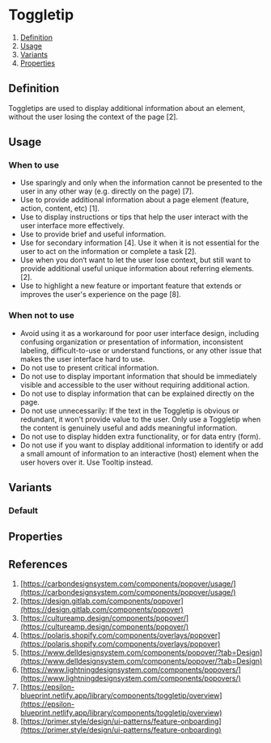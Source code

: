 
<Meta of={ToggletipStories} />

# Toggletip
1. [Definition](#definition)
2. [Usage](#usage)
3. [Variants](#variants)
4. [Properties](#properties)

## Definition
Toggletips are used to display additional information about an element, without the user losing the context of
the page [2].
<Canvas of={ToggletipStories.Default} />

## Usage

### When to use
- Use sparingly and only when the information cannot be presented to the user in any other way (e.g. directly on the
page) [7].
- Use to provide additional information about a page element (feature, action, content, etc) [1].
- Use to display instructions or tips that help the user interact with the user interface more effectively.
- Use to provide brief and useful information. 
- Use for secondary information [4]. Use it when it is not essential for the user to act on the information or complete
  a task [2].
- Use when you don‘t want to let the user lose context, but still want to provide additional useful unique information
  about referring elements. [2].
- Use to highlight a new feature or important feature that extends or improves the user's experience on the page [8].

### When not to use
- Avoid using it as a workaround for poor user interface design, including confusing organization or presentation of
  information, inconsistent labeling, difficult-to-use or understand functions, or any other issue that makes the user
  interface hard to use.
- Do not use to present critical information.
- Do not use to display important information that should be immediately visible and accessible to the user without
  requiring additional action.
- Do not use to display information that can be explained directly on the page.
- Do not use unnecessarily: If the text in the Toggletip is obvious or redundant, it won't provide value to the user.
  Only use a Toggletip when the content is genuinely useful and adds meaningful information.
- Do not use to display hidden extra functionality, or for data entry (form).
- Do not use if you want to display additional information to identify or add a small amount of information to an
  interactive (host) element when the user hovers over it. Use Tooltip instead.

## Variants

### Default
<Canvas of={ToggletipStories.Default} />

## Properties
<ArgTypes of={Toggletip} />

## References
1.  [https://carbondesignsystem.com/components/popover/usage/](https://carbondesignsystem.com/components/popover/usage/)
2.  [https://design.gitlab.com/components/popover](https://design.gitlab.com/components/popover)
3.  [https://cultureamp.design/components/popover/](https://cultureamp.design/components/popover/)
4.  [https://polaris.shopify.com/components/overlays/popover](https://polaris.shopify.com/components/overlays/popover)
5.  [https://www.delldesignsystem.com/components/popover/?tab=Design](https://www.delldesignsystem.com/components/popover/?tab=Design)
6.  [https://www.lightningdesignsystem.com/components/popovers/](https://www.lightningdesignsystem.com/components/popovers/)
7.  [https://epsilon-blueprint.netlify.app/library/components/toggletip/overview](https://epsilon-blueprint.netlify.app/library/components/toggletip/overview)
8.  [https://primer.style/design/ui-patterns/feature-onboarding](https://primer.style/design/ui-patterns/feature-onboarding)
